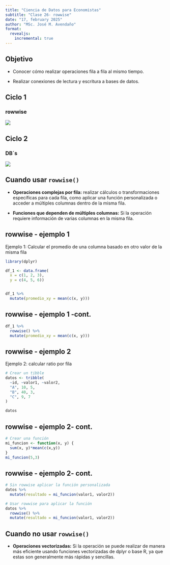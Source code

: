```yaml
---
title: "Ciencia de Datos para Economistas"
subtitle: "Clase 26- rowwise"
date: "17, february 2025"
author: "MSc. José M. Avendaño"
format:
  revealjs:
    incremental: true  
---
```


## Objetivo

-   Conocer cómo realizar operaciones fila a fila al mismo tiempo.

-   Realizar conexiones de lectura y escritura a bases de datos.

## Ciclo 1

### rowwise

![](images/cd_ciclo_2.png)

## Ciclo 2

### DB´s

![](images/cd_ciclo_1.png)

## **Cuando usar `rowwise()`**

-   **Operaciones complejas por fila:** realizar cálculos o transformaciones específicas para cada fila, como aplicar una función personalizada o acceder a múltiples columnas dentro de la misma fila.

-   **Funciones que dependen de múltiples columnas:** Si la operación requiere información de varias columnas en la misma fila.

## rowwise - ejemplo 1

Ejemplo 1: Calcular el promedio de una columna basado en otro valor de la misma fila

```r
library(dplyr)

df_1 <- data.frame(
  x = c(1, 2, 3),
  y = c(4, 5, 6))


df_1 %>% 
  mutate(promedio_xy = mean(c(x, y)))

```

## rowwise - ejemplo 1 -cont.

```r

df_1 %>% 
  rowwise() %>% 
  mutate(promedio_xy = mean(c(x, y)))
```

## rowwise - ejemplo 2

Ejemplo 2: calcular ratio por fila

```r
# Crear un tibble
datos <- tribble(
  ~id, ~valor1, ~valor2,
  "A", 10, 5,
  "B", 40, 3,
  "C", 9, 7
)

datos

```

## rowwise - ejemplo 2- cont.

```r
# Crear una función 
mi_funcion <- function(x, y) {
  sum(x, y)*mean(c(x,y))
}
mi_funcion(5,3)
```

## rowwise - ejemplo 2- cont.

```r
# Sin rowwise aplicar la función personalizada
datos %>%
  mutate(resultado = mi_funcion(valor1, valor2))
```

```r
# Usar rowwise para aplicar la función
datos %>%
  rowwise() %>%
  mutate(resultado = mi_funcion(valor1, valor2))
```

## **Cuando no usar `rowwise()`**

-   **Operaciones vectorizadas:** Si la operación se puede realizar de manera más eficiente usando funciones vectorizadas de dplyr o base R, ya que estas son generalmente más rápidas y sencillas.
